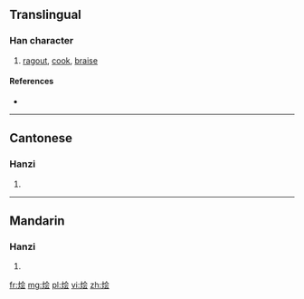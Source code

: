 {{also|燴}}
==Translingual==

===Han character===
{{Han char|rn=86|rad=火|as=06|sn=10|four=|canj=火人一戈 (FOMI)}}

# [[ragout]], [[cook]], [[braise]]

====References====
* {{Han ref|kx=0671.081|hdz=32200.120|uh=70E9|ud=28905}}

----

==Cantonese==

===Hanzi===
{{yue-hanzi|jyut=wui6|y=wui6|tra=燴}}

# {{defn|lang=yue|sort=火06}}

----

==Mandarin==

===Hanzi===
{{cmn-hanzi|tra=燴|pin=[[huì]] ([[hui4]])|wg=hui<sup>4</sup>}}

# {{defn|lang=cmn|sort=火06}}

[[fr:烩]]
[[mg:烩]]
[[pl:烩]]
[[vi:烩]]
[[zh:烩]]